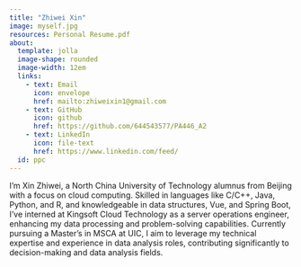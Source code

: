```yaml
---
title: "Zhiwei Xin"
image: myself.jpg
resources: Personal Resume.pdf
about:
  template: jolla
  image-shape: rounded
  image-width: 12em
  links:
    - text: Email
      icon: envelope
      href: mailto:zhiweixin1@gmail.com
    - text: GitHub
      icon: github
      href: https://github.com/644543577/PA446_A2
    - text: LinkedIn
      icon: file-text
      href: https://www.linkedin.com/feed/
  id: ppc
---
```



I'm Xin Zhiwei, a North China University of Technology alumnus from Beijing with a focus on cloud computing. Skilled in languages like C/C++, Java, Python, and R, and knowledgeable in data structures, Vue, and Spring Boot, I've interned at Kingsoft Cloud Technology as a server operations engineer, enhancing my data processing and problem-solving capabilities. Currently pursuing a Master's in MSCA at UIC, I aim to leverage my technical expertise and experience in data analysis roles, contributing significantly to decision-making and data analysis fields.
